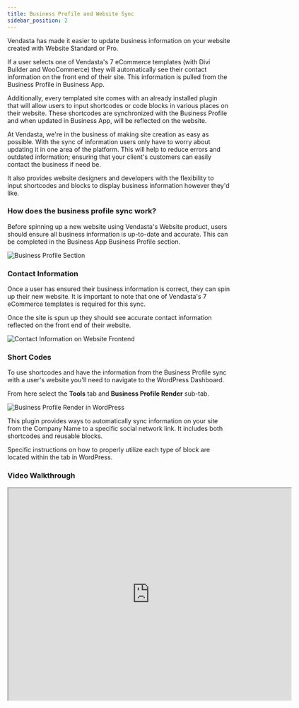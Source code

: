 ```yaml
---
title: Business Profile and Website Sync
sidebar_position: 2
---
```


Vendasta has made it easier to update business information on your website created with Website Standard or Pro.

If a user selects one of Vendasta's 7 eCommerce templates (with Divi Builder and WooCommerce) they will automatically see their contact information on the front end of their site. This information is pulled from the Business Profile in Business App.

Additionally, every templated site comes with an already installed plugin that will allow users to input shortcodes or code blocks in various places on their website. These shortcodes are synchronized with the Business Profile and when updated in Business App, will be reflected on the website.

At Vendasta, we're in the business of making site creation as easy as possible. With the sync of information users only have to worry about updating it in one area of the platform. This will help to reduce errors and outdated information; ensuring that your client's customers can easily contact the business if need be.

It also provides website designers and developers with the flexibility to input shortcodes and blocks to display business information however they'd like.

### **How does the business profile sync work?**

Before spinning up a new website using Vendasta's Website product, users should ensure all business information is up-to-date and accurate. This can be completed in the Business App Business Profile section.

![Business Profile Section](./img/website-sync/business-profile-section.jpg)

### **Contact Information**

Once a user has ensured their business information is correct, they can spin up their new website. It is important to note that one of Vendasta's 7 eCommerce templates is required for this sync.

Once the site is spun up they should see accurate contact information reflected on the front end of their website.

![Contact Information on Website Frontend](./img/website-sync/contact-information-frontend.jpg)

### **Short Codes**

To use shortcodes and have the information from the Business Profile sync with a user's website you'll need to navigate to the WordPress Dashboard.

From here select the **Tools** tab and **Business Profile Render** sub-tab.

![Business Profile Render in WordPress](./img/website-sync/business-profile-render.jpg)

This plugin provides ways to automatically sync information on your site from the Company Name to a specific social network link. It includes both shortcodes and reusable blocks.

Specific instructions on how to properly utilize each type of block are located within the tab in WordPress.

### **Video Walkthrough**

<iframe src="https://drive.google.com/file/d/1pwJvrHZcpp78HbT_hZ0MqxhcVXiJNiqb/preview" width="640" height="480"></iframe>